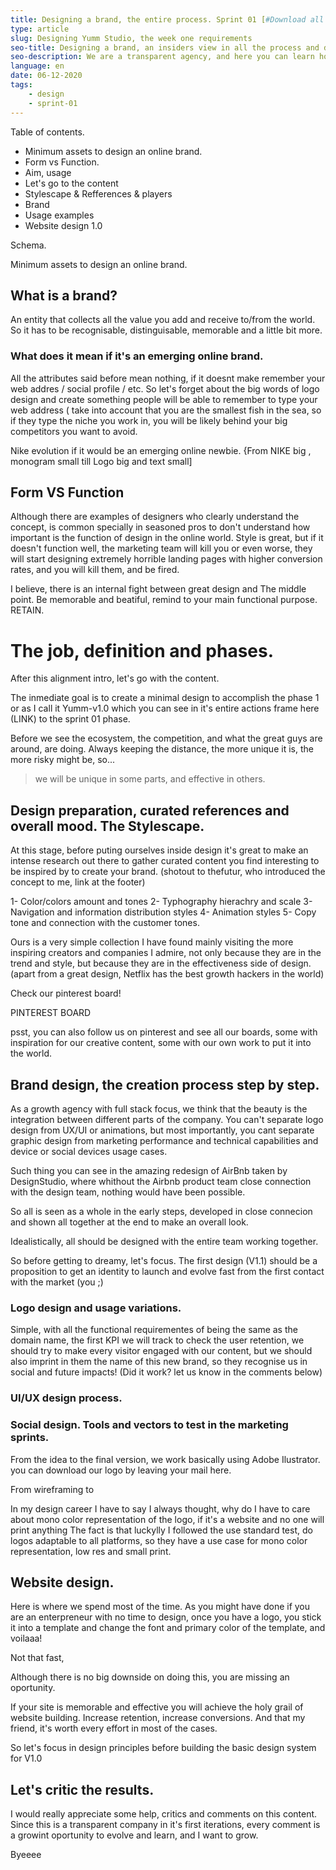 ```yaml
---
title: Designing a brand, the entire process. Sprint 01 [#Download all source files]
type: article
slug: Designing Yumm Studio, the week one requirements
seo-title: Designing a brand, an insiders view in all the process and download the results
seo-description: We are a transparent agency, and here you can learn how we get clients and show how convenient we are for them.
language: en
date: 06-12-2020
tags:
    - design
    - sprint-01
---
```



Table of contents.

- Minimum assets to design an online brand.
- Form vs Function.
- Aim, usage
- Let's go to the content
- Stylescape & Refferences & players
- Brand
- Usage examples
- Website design 1.0

Schema.

Minimum assets to design an online brand.

## What is a brand?

An entity that collects all the value you add and receive to/from the world. So it has to be recognisable, distinguisable, memorable and a little bit more.

### What does it mean if it's an emerging online brand.

All the attributes said before mean nothing, if it doesnt make remember your web addres / social profile / etc. So let's forget about the big words of logo design and create something people will be able to remember to type your web address ( take into account that you are the smallest fish in the sea, so if they type the niche you work in, you will be likely behind your big competitors you want to avoid.

Nike evolution if it would be an emerging online newbie.
{From NIKE big , monogram small till Logo big and text small]


## Form VS Function

Although there are examples of designers who clearly understand the concept, is common specially in seasoned pros to don't understand how important is the function of design in the online world. Style is great, but if it doesn't function well, the marketing team will kill you or even worse, they will start designing extremely horrible landing pages with higher conversion rates, and you will kill them, and be fired.

I believe, there is an internal fight between great design and The middle point. Be memorable and beatiful, remind to your main functional purpose. RETAIN.

# The job, definition and phases.

After this alignment intro, let's go with the content. 

The inmediate goal is to create a minimal design to accomplish the phase 1 or as I call it Yumm-v1.0 which you can see in it's entire actions frame here (LINK) to the sprint 01 phase.

Before we see the ecosystem, the competition, and what the great guys are around, are doing. Always keeping the distance, the more unique it is, the more risky might be, so... 

> we will be unique in some parts, and effective in others.


## Design preparation, curated references and overall mood. The Stylescape.

At this stage, before puting ourselves inside design it's great to make an intense research out there to gather  curated content you find interesting to be inspired by to create your brand. (shotout to thefutur, who introduced the concept to me, link at the footer)

1- Color/colors amount and tones
2- Typhography hierachry and scale
3- Navigation and information distribution styles
4- Animation styles
5- Copy tone and connection with the customer tones.


Ours is a very simple collection I have found mainly visiting the more inspiring creators and companies I admire, not only because they are in the trend and style, but because they are in the effectiveness side of design. (apart from a great design, Netflix has the best growth hackers in the world)

Check our pinterest board!

PINTEREST BOARD

psst, you can also follow us on pinterest and see all our boards, some with inspiration for our creative content, some with our own work to put it into the world.

<FollowOnPinterest />

## Brand design, the creation process step by step.

As a growth agency with full stack focus, we think that the beauty is the integration between different parts of the company. You can't separate logo design from UX/UI or animations, but most importantly, you cant separate graphic design from marketing performance and technical capabilities and device or social devices usage cases.

Such thing you can see in the amazing redesign of AirBnb taken by DesignStudio, where whithout the Airbnb product team close connection with the design team, nothing would have been possible.

So all is seen as a whole in the early steps, developed in close connecion and shown all together at the end to make an overall look.

Idealistically, all should be designed with the entire team working together.

So before getting to dreamy, let's focus. The first design (V1.1) should be a proposition to get an identity to launch and evolve fast from the first contact with the market (you ;)

### Logo design and usage variations.

Simple, with all the functional requirementes of being the same as the domain name, the first KPI we will track to check the user retention, we should try to make every visitor engaged with our content, but we should also imprint in them the name of this new brand, so they recognise us in social and future impacts!
(Did it work? let us know in the comments below)

### UI/UX design process.



### Social design. Tools and vectors to test in the marketing sprints.

From the idea to the final version, we work basically using Adobe Ilustrator. you can download our logo by leaving your mail here.

From wireframing to

In my design career I have to say I always thought, why do I have to care about mono color representation of the logo, if it's a website and no one will print anything
The fact is that luckylly I followed the use standard test, do logos adaptable to all platforms, so they have a use case for mono color representation, low res and small print.


## Website design.

Here is where we spend most of the time. As you might have done if you are an enterpreneur with no time to design, once you have a logo, you stick it into a template and change the font and primary color of the template, and voilaaa!

Not that fast,

Although there is no big downside on doing this, you are missing an oportunity.

If your site is memorable and effective you will achieve the holy grail of website building. Increase retention, increase conversions. And that my friend, it's worth every effort in most of the cases.

So let's focus in design principles before building the basic design system for V1.0

## Let's critic the results.

I would really appreciate some help, critics and comments on this content. Since this is a transparent company in it's first iterations, every comment is a growint oportunity to evolve and learn, and I want to grow.

Byeeee


